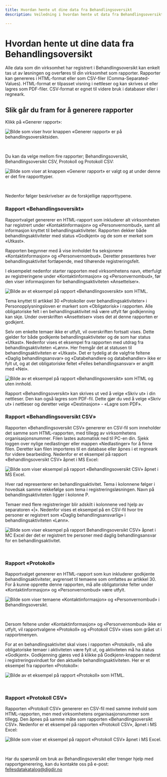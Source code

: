 ```yaml
---
title: Hvordan hente ut dine data fra Behandlingsoversikt
description: Veiledning i hvordan hente ut data fra Behandlingsoversikt til din egen virksomhet. 

---
```


# Hvordan hente ut dine data fra Behandlingsoversikt

<Ingress>
Alle data som din virksomhet har registrert i Behandlingsoversikt kan enkelt tas ut av løsningen og overføres til din virksomhet som rapporter. Rapporter kan genereres i HTML-format eller som CSV-filer (Comma-Separated-Values). HTML-format er tilpasset visning i nettleser og kan skrives ut eller lagres som PDF-filer. CSV-format er egnet til videre bruk i databaser eller i regneark.
</Ingress>


## Slik går du fram for å generere rapporter

Klikk på «Generer rapport»:

![Bilde som viser hvor knappen «Generer rapport» er på behandlingsoversiktsiden.](https://cms.fellesdatakatalog.digdir.no/uploads/Behandlingsoversikt_knapp_generer_rapport_5dc8ab6b63.png)

&nbsp;

Du kan da velge mellom fire rapporter; Behandlingsoversikt, Behandlingsoversikt CSV, Protokoll og Protokoll CSV:

![Bilde som viser at knappen «Generer rapport» er valgt og at under denne er det fire rapporttyper.](https://cms.fellesdatakatalog.digdir.no/uploads/Behandlingsoversikt_valg_generer_rapport_e74b90fefc.png)

&nbsp;

Nedenfor følger beskrivelser av de forskjellige rapporttypene.

### Rapport «Behandlingsoversikt»

Rapportvalget genererer en HTML-rapport som inkluderer alt virksomheten har registrert under «Kontaktinformasjon» og «Personvernombud», samt all informasjon knyttet til behandlingsaktiviteter. Rapporten dekker både behandlingsaktiviteter med status «Godkjent» og de som er merket som «Utkast».

Rapporten begynner med å vise innholdet fra seksjonene «Kontaktinformasjon» og «Personvernombud». Deretter presenteres hver behandlingsaktivitet fortløpende, med tilhørende registreringsfelt.

I eksempelet nedenfor starter rapporten med virksomhetens navn, etterfulgt av registreringene under «Kontaktinformasjon» og «Personvernombud», før den viser informasjonen for behandlingsaktiviteten «Ansettelser».

![Bilde av et eksempel på rapport «Behandlingsoversikt» som HTML.](https://cms.fellesdatakatalog.digdir.no/uploads/Behandlingsoversikt_rapport_html_b319cdf7da.png)

Tema knyttet til artikkel 30 «Protokoller over behandlingsaktiviteter» i Personopplysningsloven er markert som «Obligatorisk» i rapporten. Alle obligatoriske felt i en behandlingsaktivitet må være utfylt før godkjenning kan skje. Under overskriften «Ansettelser» vises det at denne rapporten er godkjent.

Selv om enkelte temaer ikke er utfylt, vil overskriften fortsatt vises. Dette gjelder for både godkjente behandlingsaktiviteter og de som har status «Utkast». Nedenfor vises et eksempel fra rapporten med utdrag fra behandlingsaktiviteten «Lønn». Her fremgår det at statusen til behandlingsaktiviteten er «Utkast». Det er tydelig at de valgfrie feltene «Daglig behandlingsansvar» og «Databehandlere og databehandler» ikke er fylt ut, og at det obligatoriske feltet «Felles behandlingsansvar» er angitt med «Nei».

![Bilde av et eksempel på rapport «Behandlingsoversikt» som HTML og uten innhold.](https://cms.fellesdatakatalog.digdir.no/uploads/Behandlingsoversikt_rapport_html_tema_uten_innhold_97c2aba9fe.png)

Rapport «Behandlingsoversikt» kan skrives ut ved å velge «Skriv ut» i din nettleser. Den kan også lagres som PDF-fil. Dette gjør du ved å velge «Skriv ut» i nettleser og deretter velge «Destinasjon» - «Lagre som PDF».


### Rapport «Behandlingsoversikt CSV»

Rapporten «Behandlingsoversikt CSV» genererer en CSV-fil som inneholder det samme som HTML-rapporten, med tillegg av virksomhetens organisasjonsnummer. Filen lastes automatisk ned til PC-en din. Sjekk loggen over nylige nedlastinger eller mappen «Nedlastinger» for å finne filen. Deretter kan filen importeres til en database eller åpnes i et regneark for videre bearbeiding. Nedenfor er et eksempel på rapport «Behandlingsoversikt CSV» åpnet i MS Excel: 

![Bilde som viser eksempel på rapport «Behandlingsoversikt CSV» åpnet i MS Excel.](https://cms.fellesdatakatalog.digdir.no/uploads/Behandlingsoversikt_rapport_CSV_eksempel1_127c7da850.png)

Hver rad representerer en behandlingsaktivitet. Tema i kolonnene følger i hovedsak samme rekkefølge som tema i registreringsløsningen. Navn på behandlingsaktiviteten ligger i kolonne P.

Temaer med flere registreringer blir adskilt i kolonnene ved hjelp av separatoren «|». Nedenfor vises et eksempel på en CSV-fil hvor tre personer er registrert som «Daglig behandlingsansvarlig» i behandlingsaktiviteten «Lønn».

![Bilde som viser eksempel på rapport Behandlingsoversikt CSV» åpnet i MC Excel der det er registrert tre personer med daglig behandlingsansvar for en behandlingsaktivitet.](https://cms.fellesdatakatalog.digdir.no/uploads/Behandlingsoversikt_rapport_CSV_eksempel_Lonn_52c0a151a2.png)

&nbsp;

### Rapport «Protokoll»

Rapportvalget genererer en HTML-rapport som kun inkluderer godkjente behandlingsaktiviteter, avgrenset til temaene som omfattes av artikkel 30. For å kunne opprette denne rapporten, må alle obligatoriske felter under «Kontaktinformasjon» og «Personvernombud» være utfylt.

![Bilde som viser temaene «Kontaktinformasjon» og «Personvernombud» i Behandlingsoversikt.](https://cms.fellesdatakatalog.digdir.no/uploads/Behandlingsoversikt_kontakt_og_personvern_1b17c54e27.png)

&nbsp;

Dersom feltene under «Kontaktinformasjon» og «Personvernombud» ikke er utfylt, vil rapportvalgene «Protokoll» og «Protokoll CSV» vises som grået ut i rapportmenyen.

For at en behandlingsaktivitet skal vises i rapporten «Protokoll», må alle obligatoriske temaer i aktiviteten være fylt ut, og aktiviteten må ha status «Godkjent». Godkjenning gjøres ved å klikke på Godkjenn-knappen nederst i registreringsvinduet for den aktuelle behandlingsaktiviteten. Her er et eksempel fra rapporten «Protokoll»:

![Bilde av et eksempel på rapport «Protokoll» som HTML.](https://cms.fellesdatakatalog.digdir.no/uploads/Behandlingsoversikt_protokoll_html_6e789eaad5.png)

&nbsp;

### Rapport «Protokoll CSV»

Rapporten «Protokoll CSV» genererer en CSV-fil med samme innhold som HTML-rapporten, men med virksomhetens organisasjonsnummer som tillegg. Den åpnes på samme måte som rapporten «Behandlingsoversikt CSV». Nedenfor er et eksempel på rapporten «Protokoll CSV», åpnet i MS Excel:

![Bilde som viser et eksempel på rapport «Protokoll CSV» åpnet i MS Excel.](https://cms.fellesdatakatalog.digdir.no/uploads/Behandlingsoversikt_rapport_protokoll_CSV_eksempel_eba15ff1ec.png)

&nbsp;

Har du spørsmål om bruk av Behandlingsoversikt eller trenger hjelp med rapportgenerering, kan du kontakte oss på e-post: [fellesdatakatalog@digdir.no](mailto:fellesdatakatalog@digdir.no)

